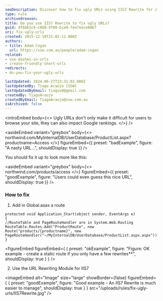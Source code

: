 ```yaml
---
seoDescription: Discover how to fix ugly URLs using IIS7 Rewrite for cleaner, SEO-friendly links
type: rule
archivedreason:
title: Do you use IIS7 Rewrite to fix ugly URLs?
guid: df6b61c4-c808-4f80-bca9-7ea7eace8067
uri: fix-ugly-urls
created: 2015-11-10T21:02:11.000Z
authors:
- title: Adam Cogan
  url: https://ssw.com.au/people/adam-cogan
related:
- use-dashes-in-urls
- create-friendly-short-urls
redirects:
- do-you-fix-your-ugly-urls

lastUpdated: 2024-06-27T23:31:02.000Z
lastUpdatedBy: Tiago Araújo [SSW]
lastUpdatedByEmail: tiagov8@gmail.com
createdBy: TiagoAraujo
createdByEmail: TiagoAraujo@ssw.com.au
isArchived: false
---
```


<introEmbed
  body={<>
Ugly URLs don't only make it difficult for users to browse your site, they can also impact Google rankings.
  </>}
/>

<asideEmbed
  variant="greybox"
  body={<>
    northwind.com/MyInternalDB/UserDatabase/ProductList.aspx?productname=Access
  </>}
  figureEmbed={{
    preset: "badExample",
    figure: "A nasty URL...",
    shouldDisplay: true
  }}
/>


You should fix it up to look more like this:


<asideEmbed
  variant="greybox"
  body={<>
    northwind.com/products/access
  </>}
  figureEmbed={{
    preset: "goodExample",
    figure: "Users could even guess this nice URL",
    shouldDisplay: true
  }}
/>


### How to fix

1. Add in Global.asax a route

``` aspnet
protected void Application_Start(object sender, EventArgs e)
{
//RouteTable and PageRouteHandler are in System.Web.Routing
RouteTable.Routes.Add("ProductRoute", new Route("products/{productname}", new PageRouteHandler("~/MyInternalDB/UserDatabase/ProductList.aspx.aspx")));
}
```
<figureEmbed figureEmbed={ {
  preset: "okExample",
  figure: "Figure: OK example - create a static route if you only have a few rewrites**",
  shouldDisplay: true
} } />


2. Use the URL Rewriting Module for IIS7

<imageEmbed
  alt="Image"
  size="large"
  showBorder={false}
  figureEmbed={ {
    preset: "goodExample",
    figure: "Good example - An IIS7 Rewrite is much easier to manage",
    shouldDisplay: true
  } }
  src="/uploads/rules/fix-ugly-urls/IIS7Rewrite.jpg"
/>
